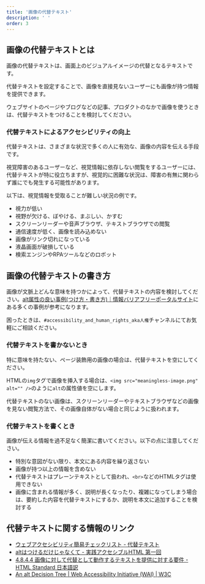 ```yaml
---
title: '画像の代替テキスト'
description: ' '
order: 3
---
```


## 画像の代替テキストとは 

画像の代替テキストは、画面上のビジュアルイメージの代替となるテキストです。

代替テキストを設定することで、画像を直接見ないユーザーにも画像が持つ情報を提供できます。

ウェブサイトのページやブログなどの記事、プロダクトのなかで画像を使うときは、代替テキストをつけることを検討してください。

### 代替テキストによるアクセシビリティの向上
代替テキストは、さまざまな状況で多くの人に有効な、画像の内容を伝える手段です。

視覚障害のあるユーザーなど、視覚情報に依存しない閲覧をするユーザーには、代替テキストが特に役立ちますが、視覚的に困難な状況は、障害の有無に関わらず誰にでも発生する可能性があります。

以下は、視覚情報を受取ることが難しい状況の例です。

* 視力が低い
* 視野が欠ける、ぼやける、まぶしい、かすむ
* スクリーンリーダーや音声ブラウザ、テキストブラウザでの閲覧
* 通信速度が低く、画像を読み込めない
* 画像がリンク切れになっている
* 液晶画面が破損している
* 検索エンジンやRPAツールなどのロボット

## 画像の代替テキストの書き方
画像が文脈上どんな意味を持つかによって、代替テキストの内容を検討してください。[alt属性の良い事例(つけ方・書き方)｜情報バリアフリーポータルサイト](http://jis8341.net/jirei_sample/jirei_chapter_01.html)にある多くの事例が参考になります。

困ったときは、`#accessibility_and_human_rights_aka人権`チャンネルにてお気軽にご相談ください。

### 代替テキストを書かないとき

特に意味を持たない、ページ装飾用の画像の場合は、代替テキストを空にしてください。

HTMLの`img`タグで画像を挿入する場合は、`<img src="meaningless-image.png" alt="" />`のように`alt`の属性値を空にします。

代替テキストのない画像は、スクリーンリーダーやテキストブラウザなどの画像を見ない閲覧方法で、その画像自体がない場合と同じように扱われます。

### 代替テキストを書くとき

画像が伝える情報を過不足なく簡潔に書いてください。以下の点に注意してください。

* 特別な意図がない限り、本文にある内容を繰り返さない
* 画像が持つ以上の情報を含めない
* 代替テキストはプレーンテキストとして扱われ、`<br>`などのHTMLタグは使用できない
* 画像に含まれる情報が多く、説明が長くなったり、複雑になってしまう場合は、要約した内容を代替テキストにするか、説明を本文に追加することを検討する

## 代替テキストに関する情報のリンク
* [ウェブアクセシビリティ簡易チェックリスト - 代替テキスト](https://smarthr.design/accessibility/check-list/#h2-0) 
* [altはつけるだけじゃなくて - 実践アクセシブルHTML 第一回](https://yuugop.com/articles/practicalaccessiblehtml/pah01.html)
* [4.8.4.4 画像に対して代替として動作するテキストを提供に対する要件 - HTML Standard 日本語訳](https://momdo.github.io/html/images.html#alt)
* [An alt Decision Tree | Web Accessibility Initiative (WAI) | W3C](https://www.w3.org/WAI/tutorials/images/decision-tree/)
